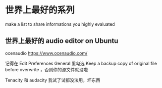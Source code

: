 # 世界上最好的系列

make a list to share informations you highly evaluated

## 世界上最好的 audio editor on Ubuntu

ocenaudio
https://www.ocenaudio.com/

记得在 Edit Preferences General 里勾选 Keep a backup copy of original file before overwrite ，否则你的源文件就没啦

Tenacity 和 audacity 我试了试都没法用，坏东西



